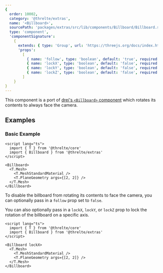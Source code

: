```yaml
---
{
  order: 10002,
  category: '@threlte/extras',
  name: '<Billboard>',
  sourcePath: 'packages/extras/src/lib/components/Billboard/Billboard.svelte',
  type: 'component',
  'componentSignature':
    {
      extends: { type: 'Group', url: 'https://threejs.org/docs/index.html#api/en/objects/Group' },
      'props':
        [
          { name: 'follow', type: 'boolean', default: 'true', required: false },
          { name: 'lockX', type: 'boolean', default: 'false', required: false },
          { name: 'lockY', type: 'boolean', default: 'false', required: false },
          { name: 'lockZ', type: 'boolean', default: 'false', required: false }
        ]
    }
}
---
```


This component is a port of [drei's `<Billboard>`
component](https://github.com/pmndrs/drei#billboard) which rotates its contents
to always face the camera.

<Example path="extras/billboard" />

## Examples

### Basic Example

```svelte title="Billboard.svelte"
<script lang="ts">
  import { T } from '@threlte/core'
  import { Billboard } from '@threlte/extras'
</script>

<Billboard>
  <T.Mesh>
    <T.MeshStandardMaterial />
    <T.PlaneGeometry args={[2, 2]} />
  </T.Mesh>
</Billboard>
```

To disable the billboard from rotating its contents to face the camera, you can
optionally pass in a `follow` prop set to `false`.

You can also optionally pass in a `lockX`, `lockY`, or `lockZ` prop to lock the
rotation of the billboard on a specific axis.

```svelte title="BillboardLocked.svelte"
<script lang="ts">
  import { T } from '@threlte/core'
  import { Billboard } from '@threlte/extras'
</script>

<Billboard lockX>
  <T.Mesh>
    <T.MeshStandardMaterial />
    <T.PlaneGeometry args={[2, 2]} />
  </T.Mesh>
</Billboard>
```
